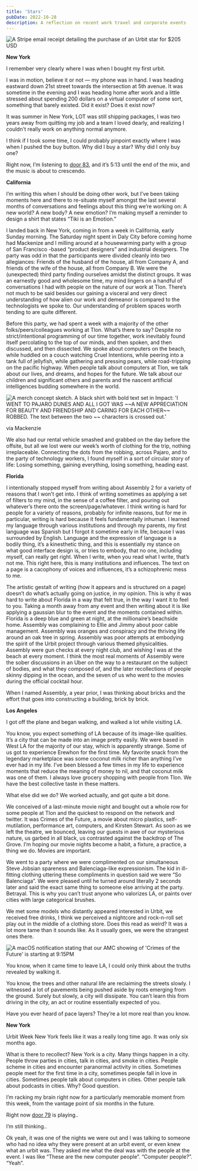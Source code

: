 ```yaml
---
title: 'Stars'
pubDate: 2022-10-28
description: A reflection on recent work travel and corporate events
---
```


<Image src={Receipt} alt="A Stripe email receipt detailing the purchase of an Urbit star for $205 USD"/>

**New York**

I remember very clearly where I was when I bought my first urbit.

I was in motion, believe it or not — my phone was in hand. I was heading eastward down 21st street towards the intersection at 5th avenue. It was sometime in the evening and I was heading home after work and a little stressed about spending 200 dollars on a virtual computer of some sort, something that barely existed. Did it exist? Does it exist now?

It was summer in New York, LOT was still shipping packages, I was two years away from quitting my job and a team I loved dearly, and realizing I couldn't really work on anything normal anymore.

I think if I took some time, I could probably pinpoint exactly where I was when I pushed the buy button. Why did I buy a star? Why did I only buy one?

Right now, I’m listening to [door 83](https://door.link/mixtapes/083), and it’s 5:13 until the end of the mix, and the music is about to crescendo.

**California**

I’m writing this when I should be doing other work, but I’ve been taking moments here and there to re-situate myself amongst the last several months of conversations and feelings about this thing we’re working on: A new world? A new body? A new emotion? I’m making myself a reminder to design a shirt that states “Tiki is an Emotion.”

I landed back in New York, coming in from a week in California, early Sunday morning. The Saturday night spent in Daly City before coming home had Mackenize and I milling around at a housewarming party with a group of San Francisco -based “product designers” and industrial designers. The party was odd in that the participants were divided cleanly into two allegiances: Friends of the husband of the house, all from Company A, and friends of the wife of the house, all from Company B. We were the (unexpected) third party finding ourselves amidst the distinct groups. It was an earnestly good and wholesome time, my mind lingers on a handful of conversations I had with people on the nature of our work at Tlon. There’s not much to be said besides our gaining a visceral and very direct understanding of how alien our work and demeanor is compared to the technologists we spoke to. Our understanding of problem spaces worth tending to are quite different.

Before this party, we had spent a week with a majority of the other folks/peers/colleagues working at Tlon. What’s there to say? Despite no strict/intentional programming of our time together, work inevitably found itself percolating to the top of our minds, and then spoken, and then discussed, and then dissected. We spoke about computers on the beach, while huddled on a couch watching Cruel Intentions, while peering into a tank full of jellyfish, while gathering and pressing pears, while road-tripping on the pacific highway. When people talk about computers at Tlon, we talk about our lives, and dreams, and hopes for the future. We talk about our children and significant others and parents and the nascent artificial intelligences budding somewhere in the world.

<Image src={Merch} alt="A merch concept sketch. A black shirt with bold text set in Impact: 'I WENT TO PAJARO DUNES AND ALL I GOT WAS ~~A NEW APPRECIATION FOR BEAUTY AND FRIENDSHIP AND CARING FOR EACH OTHER~~ ROBBED. The text between the two ~~ characters is crossed out.'"/>

via Mackenzie

We also had our rental vehicle smashed and grabbed on the day before the offsite, but all we lost were our week’s worth of clothing for the trip, nothing irreplaceable. Connecting the dots from the robbing, across Pajaro, and to the party of technology workers, I found myself in a sort of circular story of life: Losing something, gaining everything, losing something, heading east.

**Florida**

I intentionally stopped myself from writing about Assembly 2 for a variety of reasons that I won’t get into. I think of writing sometimes as applying a set of filters to my mind, in the sense of a coffee filter, and pouring out whatever’s there onto the screen/page/whatever. I think writing is hard for people for a variety of reasons, probably for infinite reasons, but for me in particular, writing is hard because it feels fundamentally inhuman. I learned my language through various institutions and through my parents, my first language was Spanish but I forgot it sometime early in life, because I was surrounded by English. Language and the expression of language is a bodily thing, it’s a kinesthetic thing, and this is essentially my stance on what good interface design is, or tries to embody, that no one, including myself, can really get right. When I write, when you read what I write, that’s not me. This right here, this is many institutions and influences. The text on a page is a cacophony of voices and influences, it’s a schizophrenic mess to me. 

The artistic gestalt of writing (how it appears and is structured on a page) doesn’t do what’s actually going on justice, in my opinion. This is why it was hard to write about Florida in a way that felt true, in the way I want it to feel to you. Taking a month away from any event and then writing about it is like applying a gaussian blur to the event and the moments contained within. Florida is a deep blue and green at night, at the millionaire’s beachside home. Assembly was complaining to Ellie and Jimmy about poor cable management. Assembly was oranges and conspiracy and the thriving life around an oak tree in spring. Assembly was poor attempts at embodying the spirit of the Urbit project through various themed physicalities. Assembly were gun checks at every night club, and wishing I was at the beach at every moment. I think the most real moments of Assembly were the sober discussions in an Uber on the way to a restaurant on the subject of bodies, and what they composed of, and the later recollections of people skinny dipping in the ocean, and the seven of us who went to the movies during the official cocktail hour. 

When I named Assembly, a year prior, I was thinking about bricks and the effort that goes into constructing a building, brick by brick.

**Los Angeles**

I got off the plane and began walking, and walked a lot while visiting LA.

You know, you expect something of LA because of its image-like qualities. It’s a city that can be made into an image pretty easily. We were based in West LA for the majority of our stay, which is apparently strange. Some of us got to experience Erewhon for the first time. My favorite snack from the legendary marketplace was some coconut milk richer than anything I’ve ever had in my life. I’ve been blessed a few times in my life to experience moments that reduce the meaning of money to nil, and that coconut milk was one of them. I always love grocery shopping with people from Tlon. We have the best collective taste in these matters.

What else did we do? We worked actually, and got quite a bit done.

We conceived of a last-minute movie night and bought out a whole row for some people at Tlon and the quickest to respond on the network and twitter. It was Crimes of the Future, a movie about micro plastics, self-mutilation, performance art, computers, and Kirsten Stewart. As soon as we left the theatre, we bounced, leaving our guests in awe of our mysterious nature, us garbed in all black, us contrasted against the backdrop of The Grove. I’m hoping our movie nights become a habit, a fixture, a practice, a thing we do. Movies are important.

We went to a party where we were complimented on our simultaneous Steve Jobsian spareness and Balenciaga-like expressionism. The kid in ill-fitting clothing uttering these compliments in question said we were “So Balenciaga”. We were pleased until he turned around literally 2 seconds later and said the exact same thing to someone else arriving at the party. Betrayal. This is why you can’t trust anyone who valorizes LA, or paints over cities with large categorical brushes.

We met some models who distantly appeared interested in Urbit, we received free drinks, I think we perceived a nightcore and rock-n-roll set play out in the middle of a clothing store. Does this read as weird? It was a lot more tame than it sounds like. As it usually goes, we were the strangest ones there.

<Image src={Notification} alt="A macOS notification stating that our AMC showing of 'Crimes of the Future' is starting at 9:15PM"/>

You know, when it came time to leave LA, I could only think about the truths revealed by walking it. 

You know, the trees and other natural life are reclaiming the streets slowly. I witnessed a lot of pavements being pushed aside by roots emerging from the ground. Surely but slowly, a city will dissipate. You can’t learn this from driving in the city, an act or routine essentially expected of you.

Have you ever heard of pace layers? They’re a lot more real than you know.

**New York**

Urbit Week New York feels like it was a really long time ago. It was only six months ago. 

What is there to recollect? New York is a city. Many things happen in a city. People throw parties in cities, talk in cities, and smoke in cities. People scheme in cities and encounter paranormal activity in cities. Sometimes people meet for the first time in a city, sometimes people fall in love in cities. Sometimes people talk about computers in cities. Other people talk about podcasts in cities. Why? Good question.

I’m racking my brain right now for a particularly memorable moment from this week, from the vantage point of six months in the future.

Right now [door 79](https://door.link/mixtapes/079) is playing..

I’m still thinking..

Ok yeah, it was one of the nights we were out and I was talking to someone who had no idea why they were present at an urbit event, or even knew what an urbit was. They asked me what the deal was with the people at the event. I was like “These are the new computer people”. “Computer people?”. “Yeah”.